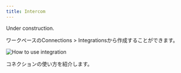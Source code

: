 ```yaml
---
title: Intercom
---
```


Under construction.

ワークペースのConnections > Integrationsから作成することができます。

<img
    src="/assets/images/integrations/integrations-how-to-use.png"
    alt="How to use integration"
/>

<CardGroup cols={1}>
    <Card title="コネクター: DB / DWH / SaaS" href="/workspace/ja/data-sources/connectors">
        コネクションの使い方を紹介します。
    </Card>
</CardGroup>
